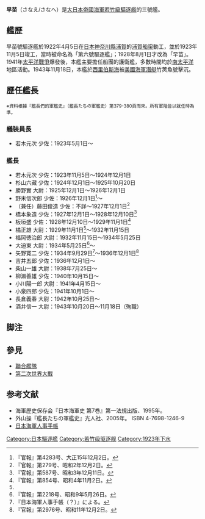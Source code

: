 {{軍艦模板
|Ship name= 早苗 [[File:Naval_Ensign_of_Japan.svg|20px]]<br /><small>さなえ／さなへ</small>
|Ship image=[[Image:Japanese_destroyer_Sanae_1936.jpg|300px]]
|Ship caption=驅逐艦「早苗」
|Operators={{navy|Empire of Japan|name=大日本帝國海軍|link=大日本帝國海軍}}
|Cost=
|Ship country={{flag|Empire of Japan}}
|Ship flag=
|Ship class=[[若竹級驅逐艦|若竹級驅逐艦]]
|Ship ordered=1918年度軍備計畫（[[八六艦隊案|八六艦隊案]]）
|Ship awarded=
|Ship builder=[[浦賀船渠|浦賀船渠]]
|Ship laid down=1922年4月5日
|Ship launched=1923年2月15日
|Ship christened=
|Ship commissioned=1923年11月5日
|Ship decommissioned=1944年1月1日
|Ship in service=
|Ship out of service=
|Ship reclassified=
|Ship refit=
|Ship fate=1943年11月18日於[[西里伯斯海|西里伯斯海]]被擊沉
|Ship motto=
|Ship nickname=
|Ship honours=
|Ship notes=
|Header caption=
|Ship displacement=標準：820噸
|Ship length=83.8公尺
|Ship beam=8.08公尺
|Ship draft=2.51公尺
|Ship power=21,500匹馬力
|Ship propulsion=齒輪減速渦輪機<br />2座2軸推進
|Ship speed=35節
|Ship range=
|Ship complement=
|Ship armament=*3 x 120毫米單裝艦砲
* 2 x 6.5毫米單裝機槍
* 2 x 530毫米雙聯裝魚雷發射管
|Ship armor=
}}
'''早苗'''（さなえ/さなへ）是[[大日本帝國海軍|大日本帝國海軍]][[若竹級驅逐艦|若竹級驅逐艦]]的三號艦。
==艦歷==
早苗號驅逐艦於1922年4月5日在[[日本|日本]][[神奈川縣|神奈川縣]][[浦賀|浦賀]]的[[浦賀船渠|浦賀船渠]]動工，並於1923年11月5日竣工，當時被命名為「第六號驅逐艦」；1928年8月1日才改為「早苗」。1941年[[太平洋戰爭|太平洋戰爭]]爆發後，本艦主要擔任船團的護衛艦，多數時間均於[[南太平洋|南太平洋]]地區活動。1943年11月18日，本艦於[[西里伯斯海|西里伯斯海]]被[[美國海軍|美國海軍]][[潛艇|潛艇]]竹莢魚號擊沉。
==歷任艦長==
<small>※資料根據『艦長們的軍艦史』（艦長たちの軍艦史）第379-380頁而來。所有軍階皆以就任時為準。</small>
=== 艤裝員長 ===
* 若木元次 少佐：1923年5月1日～
=== 艦長 ===
* 若木元次 少佐：1923年11月5日～1924年12月1日
* 杉山六藏 少佐：1924年12月1日～1925年10月20日
* 勝野實 大尉：1925年12月1日～1926年12月1日 
*野末信次郎 少佐：1926年12月1日<ref>『官報』第4283号、大正15年12月2日。</ref>～
*（兼任）藤田俊造 少佐：不詳～1927年12月1日<ref>『官報』第279号、昭和2年12月2日。</ref>
* 橋本象造 少佐：1927年12月1日～1928年12月10日<ref>『官報』第587号、昭和3年12月11日。</ref>
* 板垣盛 少佐：1928年12月10日～1929年11月1日<ref name=kp854>『官報』第854号、昭和4年11月2日。</ref>
* 橘正雄 大尉：1929年11月1日<ref name=kp854/>～1932年11月15日
* 福岡徳治郎 大尉：1932年11月15日～1934年5月25日
* 大迫東 大尉：1934年5月25日<ref>『官報』第2218号、昭和9年5月26日。</ref>～
* 矢野寛二 少佐：1934年9月29日<ref>『日本海軍人事手帳（？）』による。</ref>～1936年12月1日<ref>『官報』第2976号、昭和11年12月2日。</ref>
* 吉井五郎 少佐：1936年12月1日～
* 柴山一雄 大尉：1938年7月25日～
* 柳瀨善雄 少佐：1940年10月15日～ 
* 小川陽一郎 大尉：1941年4月15日～
* 小泉四郎 少佐：1941年10月1日～
* 長倉義春 大尉：1942年10月25日～
* 酒井信一 大尉：1943年10月20日～11月18日（殉職）

== 脚注 ==
<references />

== 參見 ==
* [[聯合艦隊|聯合艦隊]]
* [[第二次世界大戰|第二次世界大戰]]

== 参考文献 ==
* 海軍歴史保存会『日本海軍史 第7巻』第一法規出版、1995年。
* 外山操『艦長たちの軍艦史』光人社、2005年。 ISBN 4-7698-1246-9
* [https://web.archive.org/web/20161018104257/http://www.geocities.jp/boat_sparrowhawk/ 日本海軍人事手帳]

{{若竹型驱逐舰}}

[[Category:日本驅逐艦|Category:日本驅逐艦]]
[[Category:若竹级驱逐舰|Category:若竹级驱逐舰]]
[[Category:1923年下水|Category:1923年下水]]